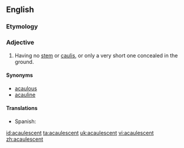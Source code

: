 ==English==

===Etymology===
{{prefix|a|caulescent}}

===Adjective===
{{en-adj|-}}

# {{botany}} Having no [[stem]] or [[caulis]], or only a very short one concealed in the ground.

====Synonyms====
* [[acaulous]]
* [[acauline]]

====Translations====
{{trans-top|having no stem}}
*Spanish: {{t+|es|acaule}}
{{trans-mid}}
{{trans-bottom}}

[[id:acaulescent]]
[[ta:acaulescent]]
[[uk:acaulescent]]
[[vi:acaulescent]]
[[zh:acaulescent]]